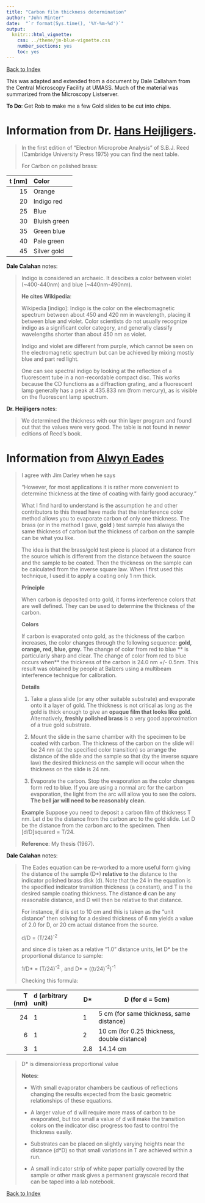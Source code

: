 ```yaml
---
title: "Carbon film thickness determination"
author: "John Minter"
date:  "`r format(Sys.time(), '%Y-%m-%d')`"
output:
  knitr:::html_vignette:
    css: ../theme/jm-blue-vignette.css
    number_sections: yes
    toc: yes
---
```


[Back to Index](../README.html)

This was adapted and extended from a document by Dale Callaham from the
Central Microscopy Facility at UMASS. Much of the material was summarized
from the Microscopy Listserver.

**To Do**: Get Rob to make me a few Gold slides to be cut into chips.

# Information from Dr. [Hans Heijligers](mailto:H.J.M.Heijligers@TUE.NL).

> In the first edition of "Electron Microprobe Analysis" of S.B.J.
> Reed	(Cambridge University Press 1975) you can find the next table.
> 
> For Carbon on polished brass:


| t [nm] | Color |
|-------:|:------|
| 15 | Orange |
| 20 | Indigo red |
| 25 | Blue |
| 30 | Bluish green |
| 35 | Green blue |
| 40 | Pale green |
| 45 | Silver gold |

**Dale Calahan**  notes:

> Indigo is considered an archaeic. It descibes a
> color between violet (~400-440nm) and blue (~440nm-490nm).
> 
> **He cites Wikipedia**:
> 
> Wikipedia [indigo]: Indigo is the color on the electromagnetic spectrum
> between about 450 and 420 nm in wavelength, placing it between blue and
> violet. Color scientists do not usually recognize indigo as a significant
> color category, and generally classify wavelengths shorter than
> about 450 nm as violet.
>
> Indigo and violet are different from purple, which cannot be seen on the
> electromagnetic spectrum but can be achieved by mixing mostly blue and
> part red light.
> 
> One can see spectral indigo by looking at the reflection of a fluorescent
> tube in a non-recordable compact disc. This works because the CD functions
> as a diffraction grating, and a fluorescent lamp generally has a peak at
> 435.833 nm (from mercury), as is visible on the fluorescent lamp spectrum.

**Dr. Heijligers** notes:

> We determined the thickness with our thin layer program and
> found out that the values were very good. The table is not
> found in newer editions of Reed's book.


# Information from [Alwyn Eades](mailto:jae5@lehigh.edu)

>  I agree with Jim Darley when he says
>
> "However, for most applications it is rather more convenient to determine
> thickness at the time of coating with fairly good accuracy."
>
> What I find hard to understand is the assumption he and other contributors
> to this thread have made that the interference color method allows you to
> evaporate carbon of only one thickness. The brass (or in the method I
> gave, **gold** ) test sample has always the same thickness of carbon but
> the thickness of carbon on the sample can be what you like.
>
> The idea is that the brass/gold test piece is placed at a distance from
> the source which is different from the distance between the source and the
> sample to be coated. Then the thickness on the sample can be calculated
> from the inverse square law. When I first used this technique, I used
> it to apply a coating only 1 nm thick.
>
> **Principle**
>
> When carbon is deposited onto gold, it forms interference colors that
> are well defined. They can be used to determine the thickness of the
> carbon.
> 
> **Colors**
>
> If carbon is evaporated onto gold, as the thickness of the carbon increases,
> the color changes through the following sequence: **gold, orange, red, blue,
> grey.**  The change of color from red to blue ** is particularly sharp and
> clear. The change of color from red to blue occurs when** the thickness of
> the carbon is 24.0 nm +/- 0.5nm. This result was obtained by people at
> Balzers using a multibeam interference technique for calibration.
>
>
> **Details**
>
> 
> 1. Take a glass slide (or any other suitable substrate) and evaporate onto
> it a layer of gold. The thickness is not critical as long as the gold is
> thick enough to give an **opaque film that looks like gold.**
> Alternatively, **freshly polished brass**
> is a very good approximation of a true gold substrate.
>
> 2. Mount the slide in the same chamber with the specimen to be coated with
> carbon. The thickness of the carbon on the slide will be 24 nm (at the
> specified color transition) so arrange the distance of the slide and the
> sample so that (by the inverse square law) the desired thickness on
> the sample will occur when the thickness on the slide is 24 nm.
>
> 3. Evaporate the carbon.  Stop the evaporation as the color changes form
> red to blue. If you are using a normal arc for the carbon evaporation,
> the light from the arc will allow you to see the colors.
> **The bell jar will need to be reasonably clean.**
>
> **Example**
> Suppose you need to deposit a carbon film of thickness T nm. Let d be the
> distance from the carbon arc to the gold slide. Let D be the distance from
> the carbon arc to the specimen. Then [d/D]squared = T/24.
>
> **Reference**: My thesis (1967).


**Dale Calahan**  notes:

> The Eades equation can be re-worked to a more useful form giving the
> distance of the sample (D*) **relative to**  the distance to the
> indicator polished brass disk (d). Note that the 24 in the equation
> is the specified indicator transition thickness (a constant), and T
> is the desired sample coating thickness. The distance **d** can be any
> reasonable distance, and D will then be relative to that distance.
>
> For instance, if d is set to 10 cm and this is taken as the
> "unit distance" then solving for a desired thickness of 6 nm
> yields a value of 2.0 for D, or 20 cm actual distance from the
> source.
>
> d/D = (T/24)^-2^
>
> and since d is taken as a relative "1.0" distance units, let D* be the proportional distance to sample:
>
> 1/D* = (T/24)^-2^ , and D* = ((t/24)^-2^)^-1^
>
> Checking this formula:

| T (nm) | d (arbitrary unit) | D* | D (for d = 5cm) |
|-------:|:-------------------|----|-----------------|
| 24 | 1 | 1 | 5 cm (for same thickness, same distance)|
| 6 | 1 | 2 | 10 cm (for 0.25 thickness, double distance) |
| 3 | 1 | 2.8 | 14.14 cm |

> D* is dimensionless proportional value
>
> **Notes**:
>
> - With small evaporator chambers be cautious of reflections changing the
> results expected from the basic geometric relationships of these equations.
>
> - A larger value of d will require more mass of carbon to be evaporated,
> but too small a value of d will make the transition colors on the indicator
> disc progress too fast to control the thickness easily.
>
> - Substrates can be placed on slightly varying heights near the distance (d*D)
> so that small variations in T are achieved within a run.
> 
> - A small indicator strip of white paper partially covered by the sample or
> other mask gives a permanent grayscale record that can be taped into a
> lab notebook.


[Back to Index](../README.html)
